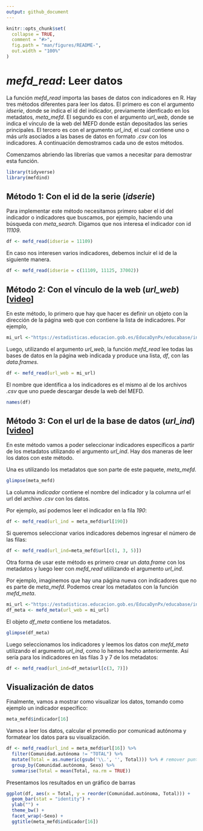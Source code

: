 ```yaml
---
output: github_document
---
```


```r
knitr::opts_chunk$set(
  collapse = TRUE,
  comment = "#>",
  fig.path = "man/figures/README-",
  out.width = "100%"
)
```

# *mefd_read*: Leer datos 

La función *mefd_read* importa las bases de datos con indicadores en R. Hay tres métodos diferentes para leer los datos. El primero es con el argumento *idserie*, donde se indica el id del indicador, previamente idenficado en los metadatos, *meta_mefd*. El segundo es con el argumento *url_web*, donde se indica el vínculo de la web del MEFD donde están depositados las series principales. El tercero es con el argumento *url_ind*, el cual contiene uno o más *urls* asociados a las bases de datos en formato *.csv*  con los indicadores. A continuación demostramos cada uno de estos métodos.    

Comenzamos abriendo las librerías que vamos a necesitar para demostrar esta función. 

```r
library(tidyverse)
library(mefdind)
```

## Método 1: Con el id de la serie (*idserie*) 

Para implementar este método necesitamos primero saber el id del indicador o indicadores que buscamos, por ejemplo, haciendo una búsqueda con *meta_search*. Digamos que nos interesa el indicador con id *11109*.  

```r
df <- mefd_read(idserie = 11109)
```

En caso nos interesen varios indicadores, debemos incluir el id de la siguiente manera.

```r
df <- mefd_read(idserie = c(11109, 11125, 37002))
```

## Método 2: Con el vínculo de la web (*url_web*) [[video](https://youtu.be/pdefiTIX7-I)]

En este método, lo primero que hay que hacer es definir un objeto con la dirección de la página web que con contiene la lista de indicadores. Por ejemplo,

```r
mi_url <-"https://estadisticas.educacion.gob.es/EducaDynPx/educabase/index.htm?type=pcaxis&path=/no-universitaria/centros/centrosyunid/series/unidades_esc&file=pcaxis&l=s0"
```

Luego, utilizando el argumento *url_web*, la función *mefd_read* lee todas las bases de datos en la página web indicada y produce una lista, *df*, con las *data.frames*. 

```r
df <- mefd_read(url_web = mi_url)
```

El nombre que identifica a los indicadores es el mismo al de los archivos *.csv* que uno puede descargar desde la web del MEFD.  

```r
names(df)
```

## Método 3: Con el url de la base de datos (*url_ind*) [[video](https://youtu.be/_I0iiWYZrqc)]
En este método vamos a poder seleccionar indicadores específicos a partir de los metadatos utilizando el argumento *url_ind*. Hay dos maneras de leer los datos con este método.

Una es utilizando los metadatos que son parte de este paquete, *meta_mefd*. 

```r
glimpse(meta_mefd)
```

La columna *indicador* contiene el nombre del indicador y la columna *url* el url del archivo *.csv* con los datos.

Por ejemplo, así podemos leer el indicador en la fila *190*:

```r
df <- mefd_read(url_ind = meta_mefd$url[190])
```

Si queremos seleccionar varios indicadores debemos ingresar el número de las filas:

```r
df <- mefd_read(url_ind=meta_mefd$url[c(1, 3, 5)])
```

Otra forma de usar este método es primero crear un *data.frame* con los metadatos y luego leer con *mefd_read* utiilizando el argumento *url_ind*. 

Por ejemplo, imaginemos que hay una página nueva con indicadores que no es parte de *meta_mefd*. Podemos crear los metadatos con la función *mefd_meta*.

```r
mi_url <-"https://estadisticas.educacion.gob.es/EducaDynPx/educabase/index.htm?type=pcaxis&path=/no-universitaria/alumnado/matriculado/series/gen-porcen-gen&file=pcaxis&l=s0"
df_meta <- mefd_meta(url_web = mi_url)
```

El objeto *df_meta* contiene los metadatos. 

```r
glimpse(df_meta)
```

Luego seleccionamos los indicadores y leemos los datos con *mefd_meta* utilizando el argumento *url_ind*, como lo hemos hecho anteriormente. Así sería para los indicadores en las filas 3 y 7 de los metadatos:

```r
df <- mefd_read(url_ind=df_meta$url[c(3, 7)])
```

## Visualización de datos 
Finalmente, vamos a mostrar como visualizar los datos, tomando como ejemplo un indicador específico:

```r
meta_mefd$indicador[16]
```

Vamos a leer los datos, calcular el promedio por comunicad autónoma y formatear los datos para su visualización.  

```r
df <- mefd_read(url_ind = meta_mefd$url[16]) %>%
  filter(Comunidad.autónoma != "TOTAL") %>%
  mutate(Total = as.numeric(gsub('\\.', '', Total))) %>% # remover puntos
  group_by(Comunidad.autónoma, Sexo) %>%
  summarise(Total = mean(Total, na.rm = TRUE))
```

Presentamos los resultados en un gráfico de barras

```r
ggplot(df, aes(x = Total, y = reorder(Comunidad.autónoma, Total))) +
  geom_bar(stat = "identity") +
  ylab("") +
  theme_bw() +
  facet_wrap(~Sexo) +
  ggtitle(meta_mefd$indicador[16])
```
